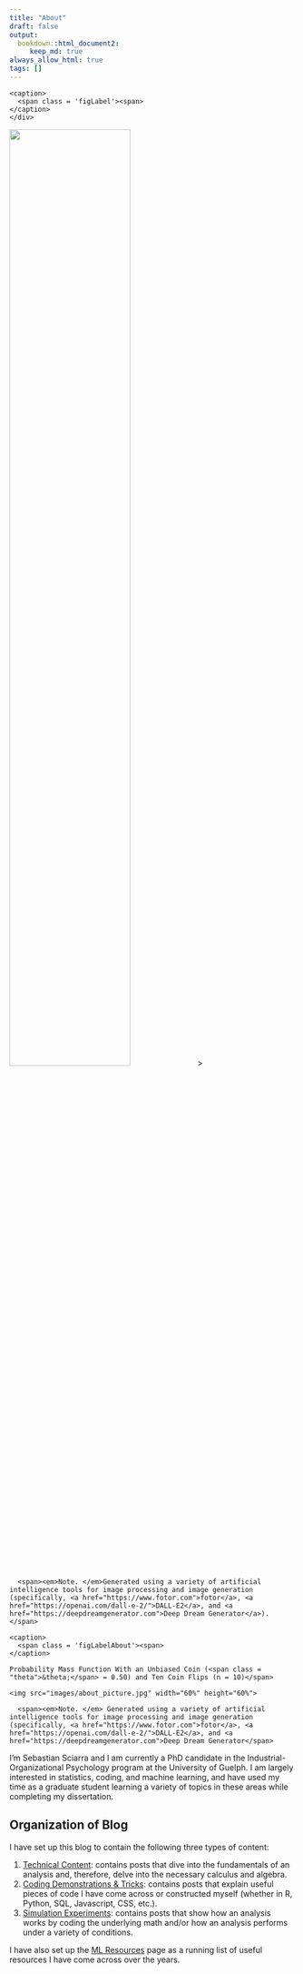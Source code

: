 ```yaml
---
title: "About"
draft: false
output:
  bookdown::html_document2:
     keep_md: true
always_allow_html: true
tags: []
---   
```




<div class="figure">
  <div class="figDivLabel">
    <caption>
      <span class = 'figLabel'><span> 
    </caption>
    </div>
   <div class="figTitle"></div>
  <img src=images/about_picture.jpg width="65%" height="65%"> >
  
  <div class="figNote">
      <span><em>Note. </em>Generated using a variety of artificial intelligence tools for image processing and image generation (specifically, <a href="https://www.fotor.com">fotor</a>, <a href="https://openai.com/dall-e-2/">DALL-E2</a>, and <a href="https://deepdreamgenerator.com">Deep Dream Generator</a>).</span> 
  </div>
</div>


<div class="figure">
  <div class="figDivLabel">
    <caption>
      <span class = 'figLabelAbout'><span> 
    </caption>
  </div>
   <div class="figTitle">
    Probability Mass Function With an Unbiased Coin (<span class = "theta">&theta;</span> = 0.50) and Ten Coin Flips (n = 10)</span> 
  </div>
    <img src="images/about_picture.jpg" width="60%" height="60%"> 
  
  <div class="figNote">
      <span><em>Note. </em> Generated using a variety of artificial intelligence tools for image processing and image generation (specifically, <a href="https://www.fotor.com">fotor</a>, <a href="https://openai.com/dall-e-2/">DALL-E2</a>, and <a href="https://deepdreamgenerator.com">Deep Dream Generator</span> 
  </div>
</div>

I'm Sebastian Sciarra and I am currently a PhD candidate in the Industrial-Organizational Psychology program at the University of Guelph. I am largely interested in statistics, coding, and machine learning, and have used my time as a graduate student learning a variety of topics in these areas while completing my dissertation. 


## Organization of Blog

I have set up this blog to contain the following three types of content: 

1) <a href="/technical_content">Technical Content</a>: contains posts that dive into the fundamentals of an analysis and, therefore, delve into the necessary calculus and algebra.
2) <a href="/coding_tricks">Coding Demonstrations & Tricks</a>: contains posts that explain useful pieces of code I have come across or constructed myself (whether in R, Python, SQL, Javascript, CSS, etc.). 
3) <a href="/simulation_exps">Simulation Experiments</a>: contains posts that show how an analysis works by coding the underlying math and/or how an analysis performs under a variety of conditions. 

I have also set up the <a href="/mlresources">ML Resources</a> page as a running list of useful resources I have come across over the years. 


